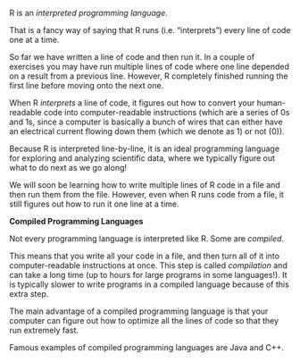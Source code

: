 <!-- TODO: 
basic video on how R interprets a line of code: 
* extend recipe analogy from hello world section
* Compiled: interactivity (creative recipe - possibly making it up rather than following a pre-defined recipe) vs speed (optimizing recipe steps)
-->

R is an *interpreted programming language*.

That is a fancy way of saying that R runs (i.e. "interprets") every line of code one at a time.

So far we have written a line of code and then run it. In a couple of exercises you may have run multiple lines of code where one line depended on a result from a previous line. However, R completely finished running the first line before moving onto the next one.

When R *interprets* a line of code, it figures out how to convert your human-readable code into computer-readable instructions (which are a series of 0s and 1s, since a computer is basically a bunch of wires that can either have an electrical current flowing down them (which we denote as 1) or not (0)).

Because R is interpreted line-by-line, it is an ideal programming language for exploring and analyzing scientific data, where we typically figure out what to do next as we go along!

<!-- TODO: 
Expressions and how they are evaluated. Lines and files.
-->

We will soon be learning how to write multiple lines of R code in a file and then run them from the file. However, even when R runs code from a file, it still figures out how to run it one line at a time.

::: {.info-box .callout-tip}
**Compiled Programming Languages**

Not every programming language is interpreted like R. Some are *compiled*. 

This means that you write all your code in a file, and then turn all of it into computer-readable instructions at once. This step is called *compilation* and can take a long time (up to hours for large programs in some languages!). It is typically slower to write programs in a compiled language because of this extra step.

The main advantage of a compiled programming language is that your computer can figure out how to optimize all the lines of code so that they run extremely fast.

Famous examples of compiled programming languages are Java and C++.
:::